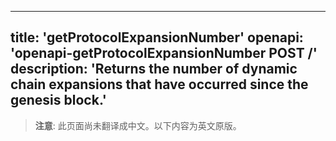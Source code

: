 <!-- AUTO-GENERATED-CONTENT:START (ENGLISH-COPY) -->
---
title: 'getProtocolExpansionNumber'
openapi: 'openapi-getProtocolExpansionNumber POST /'
description: 'Returns the number of dynamic chain expansions that have occurred since the genesis block.'
---

> **注意**: 此页面尚未翻译成中文。以下内容为英文原版。
